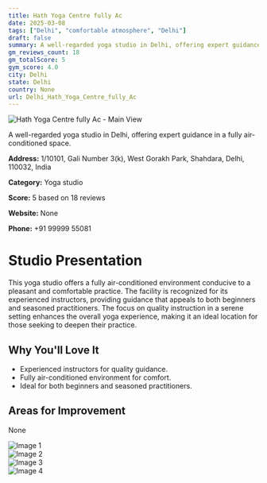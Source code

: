```yaml
---
title: Hath Yoga Centre fully Ac
date: 2025-03-08
tags: ["Delhi", "comfortable atmosphere", "Delhi"]  
draft: false
summary: A well-regarded yoga studio in Delhi, offering expert guidance in a fully air-conditioned space.
gm_reviews_count: 18
gm_totalScore: 5
gym_score: 4.0
city: Delhi
state: Delhi
country: None
url: Delhi_Hath_Yoga_Centre_fully_Ac
---
```


<div className="aspect-[16/9] relative my-8">
  <img 
    src="https://lh5.googleusercontent.com/p/AF1QipOIRCstTAOhuoV5BcuR8IHCg9c0pAqxMCazKjMJ=w1920-h1080-k-no"
    alt="Hath Yoga Centre fully Ac - Main View"
    className="object-cover absolute inset-0 w-full h-full rounded-lg"
  />
</div>

A well-regarded yoga studio in Delhi, offering expert guidance in a fully air-conditioned space.

**Address:** 1/10101, Gali Number 3(k), West Gorakh Park, Shahdara, Delhi, 110032, India

**Category:** Yoga studio

**Score:** 5 based on 18 reviews

**Website:** None

**Phone:** +91 99999 55081

# Studio Presentation

This yoga studio offers a fully air-conditioned environment conducive to a pleasant and comfortable practice. The facility is recognized for its experienced instructors, providing guidance that appeals to both beginners and seasoned practitioners. The focus on quality instruction in a serene setting enhances the overall yoga experience, making it an ideal location for those seeking to deepen their practice.



## Why You'll Love It

- Experienced instructors for quality guidance.
- Fully air-conditioned environment for comfort.
- Ideal for both beginners and seasoned practitioners.

## Areas for Improvement

None

<div className="grid grid-cols-1 xl:grid-cols-2 gap-4 my-8">
<div className="aspect-[4/3] relative"><img src="https://lh3.googleusercontent.com/p/AF1QipMWZPFs6qNkxXaHcgTSKzGeIxXHyVUXtiNiAk9C=w1920-h1080-k-no" alt="Image 1" className="object-cover absolute inset-0 w-full h-full rounded-lg" /></div>
<div className="aspect-[4/3] relative"><img src="https://lh5.googleusercontent.com/p/AF1QipM6Nn42BOr_U--p1qMmdsUsxMx7GSYxRsr2Byd5=w1920-h1080-k-no" alt="Image 2" className="object-cover absolute inset-0 w-full h-full rounded-lg" /></div>
<div className="aspect-[4/3] relative"><img src="https://lh5.googleusercontent.com/p/AF1QipMqsYb7PxX3TNlfcCwdxkanoUCZ_umMWAUxhvdZ=w1920-h1080-k-no" alt="Image 3" className="object-cover absolute inset-0 w-full h-full rounded-lg" /></div>
<div className="aspect-[4/3] relative"><img src="https://lh5.googleusercontent.com/p/AF1QipOstleEjsNQW3nVnIKnMGENIs499-uFJHGFNvcn=w1920-h1080-k-no" alt="Image 4" className="object-cover absolute inset-0 w-full h-full rounded-lg" /></div>
</div>